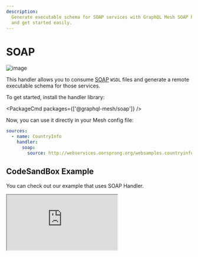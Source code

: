 ```yaml
---
description:
  Generate executable schema for SOAP services with GraphQL Mesh SOAP handler. Consume WSDL files
  and get started easily.
---
```



# SOAP

![image](https://user-images.githubusercontent.com/20847995/79220083-0a1d3a00-7e5c-11ea-9ac5-855428121143.png)

This handler allows you to consume [SOAP](https://soapui.org) `WSDL` files and generate a remote
executable schema for those services.

To get started, install the handler library:

<PackageCmd packages={['@graphql-mesh/soap']} />

Now, you can use it directly in your Mesh config file:

```yaml filename=".meshrc.yaml" {4-5}
sources:
  - name: CountryInfo
    handler:
      soap:
        source: http://webservices.oorsprong.org/websamples.countryinfo/CountryInfoService.wso?WSDL
```

## CodeSandBox Example

You can check out our example that uses SOAP Handler.

<iframe
  src="https://codesandbox.io/embed/github/Urigo/graphql-mesh/tree/master/examples/soap-country-info?fontsize=14&hidenavigation=1&theme=dark&module=%2F.meshrc.yml"
  className="mt-6 w-full h-[500px] rounded-md"
  title="country-info-example"
  allow="geolocation; microphone; camera; midi; vr; accelerometer; gyroscope; payment; ambient-light-sensor; encrypted-media; usb"
  sandbox="allow-modals allow-forms allow-popups allow-scripts allow-same-origin"
/>

## Config API Reference


<API />
